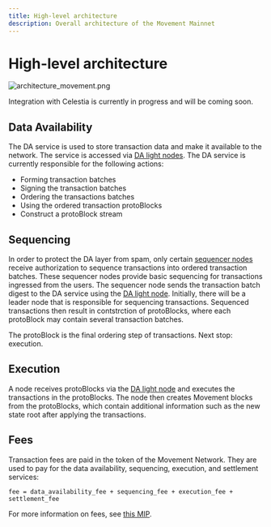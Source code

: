 ```yaml
---
title: High-level architecture
description: Overall architecture of the Movement Mainnet
---
```


# High-level architecture

![architecture_movement.png](./images/architecture_movement.png)

<Callout>
Integration with Celestia is currently in progress and will be coming soon.
</Callout>

## Data Availability

The DA service is used to store transaction data and make it available to the network. The service is accessed via [DA light nodes](./node_level_architecture.md#da-light-node). The DA service is currently responsible for the following actions:

- Forming transaction batches
- Signing the transaction batches
- Ordering the transactions batches
- Using the ordered transaction protoBlocks
- Construct a protoBlock stream

## Sequencing

In order to protect the DA layer from spam, only certain [sequencer nodes](./node_level_architecture.mdx#sequencer-node) receive authorization to sequence transactions into ordered transaction batches. These sequencer nodes provide basic sequencing for transactions ingressed from the users. The sequencer node sends the transaction batch digest to the DA service using the [DA light node](node_level_architecture.md#da-light-node). Initially, there will be a leader node that is responsible for sequencing transactions. Sequenced transactions then result in contstrction of protoBlocks, where each protoBlock may contain several transaction batches.

The protoBlock is the final ordering step of transactions. Next stop: execution.

## Execution

A node receives protoBlocks via the [DA light node](node_level_architecture#da-light-node) and executes the transactions in the protoBlocks. The node then creates Movement blocks from the protoBlocks, which contain additional information such as the new state root after applying the transactions.

## Fees

Transaction fees are paid in the token of the Movement Network. They are used to pay for the data availability, sequencing, execution, and settlement services:

```
fee = data_availability_fee + sequencing_fee + execution_fee + settlement_fee
```

For more information on fees, see [this MIP](https://github.com/movementlabsxyz/MIP/tree/gas-fee-calculation/MIP/mip-19).
